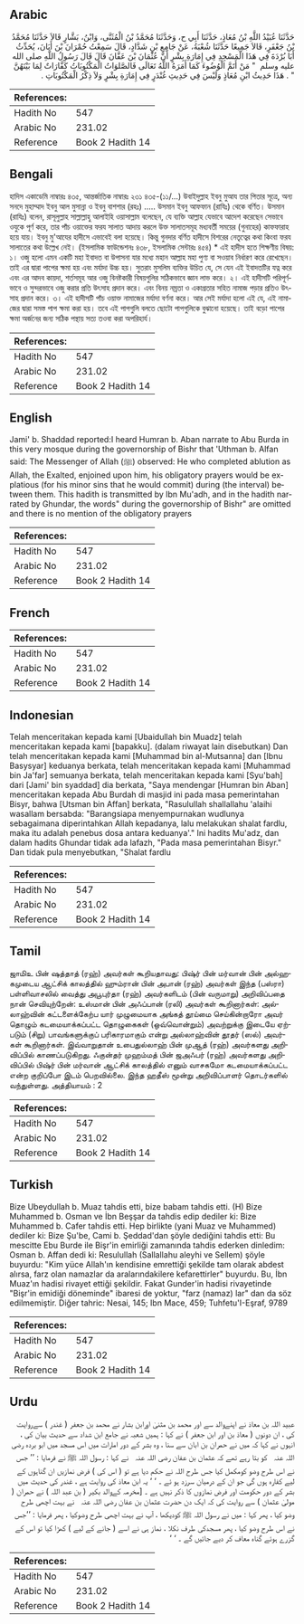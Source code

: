 ## Arabic


<div dir="rtl" lang="ar" style={{fontSize:'larger',backgroundColor:'#f8f9fa',padding:20}}>
حَدَّثَنَا عُبَيْدُ اللَّهِ بْنُ مُعَاذٍ، حَدَّثَنَا أَبِي ح، وَحَدَّثَنَا مُحَمَّدُ بْنُ الْمُثَنَّى، وَابْنُ، بَشَّارٍ قَالاَ حَدَّثَنَا مُحَمَّدُ بْنُ جَعْفَرٍ، قَالاَ جَمِيعًا حَدَّثَنَا شُعْبَةُ، عَنْ جَامِعِ بْنِ شَدَّادٍ، قَالَ سَمِعْتُ حُمْرَانَ بْنَ أَبَانَ، يُحَدِّثُ أَبَا بُرْدَةَ فِي هَذَا الْمَسْجِدِ فِي إِمَارَةِ بِشْرٍ أَنَّ عُثْمَانَ بْنَ عَفَّانَ قَالَ قَالَ رَسُولُ اللَّهِ صلى الله عليه وسلم ‏ "‏ مَنْ أَتَمَّ الْوُضُوءَ كَمَا أَمَرَهُ اللَّهُ تَعَالَى فَالصَّلوَاتُ الْمَكْتُوبَاتُ كَفَّارَاتٌ لِمَا بَيْنَهُنَّ ‏"‏ ‏.‏ هَذَا حَدِيثُ ابْنِ مُعَاذٍ وَلَيْسَ فِي حَدِيثِ غُنْدَرٍ فِي إِمَارَةِ بِشْرٍ وَلاَ ذِكْرُ الْمَكْتُوبَاتِ ‏.‏
</div>
<div style={{backgroundColor:'#f8f9fa',padding:20, marginBottom: 10}}><table> <thead> <tr> <th>References:</th> <th></th> </tr> </thead> <tbody><tr><td>Hadith No</td><td>547</td></tr><tr><td>Arabic No</td><td>231.02</td></tr><tr><td>Reference</td><td>Book 2 Hadith 14</td></tr></tbody></table></div>

## Bengali


<div dir="ltr" lang="bn" style={{fontSize:'larger',backgroundColor:'#f8f9fa',padding:20}}>
হাদিস একাডেমি নাম্বারঃ ৪৩৫, আন্তর্জাতিক নাম্বারঃ ২৩১ ৪৩৫-(১১/...) উবাইদুল্লাহ ইবনু মুআয তার পিতার সূত্রে, অন্য সনদে মুহাম্মাদ ইবনু আল মুসান্না ও ইবনু বাশশার (রহঃ) ..... উসমান ইবনু আফফান (রাযিঃ) থেকে বর্ণিত। উসমান (রাযিঃ) বলেন, রাসূলুল্লাহ সাল্লাল্লাহু আলাইহি ওয়াসাল্লাম বলেছেন, যে ব্যক্তি আল্লাহ যেভাবে আদেশ করেছেন সেভাবে ওযুকে পূর্ণ করে, তার পাঁচ ওয়াক্তের ফরয সালাত আদায় করলে উক্ত সালাতসমূহ মধ্যবর্তী সময়ের (গুনাহের) কাফফারাহ হয়ে যায়। ইবনু মু'আযের হাদীসে এভাবেই বলা হয়েছে। কিন্তু গুনদার বর্ণিত হাদীসে বিশরের নেতৃত্বের কথা কিংবা ফরয সালাতের কথা উল্লেখ নেই। (ইসলামিক ফাউন্ডেশনঃ ৪৩৮, ইসলামিক সেন্টারঃ ৪৫৪) * এই হাদীস হতে শিক্ষণীয় বিষয়: ১। ওজু হলো এমন একটি মহা ইবাদত বা উপাসনা যার মধ্যে মহান আল্লাহ মহা পুণ্য বা সওয়াব নির্ধারণ করে রেখেছেন। তাই এর দ্বারা পাপের ক্ষমা হয় এবং মর্যাদা উচ্চ হয়। সুতরাং মুসলিম ব্যক্তির উচিত যে, সে যেন এই ইবাদতটির যত্ন করে এবং এর আদব কায়দা, শর্তসমূহ আর ওজু বিনষ্টকারী বিষয়গুলির সঠিকভাবে জ্ঞান লাভ করে। ২। এই হাদীসটি পরিপূর্ণভাবে ও সুন্দরভাবে ওজু করার প্রতি উৎসাহ প্রদান করে। এবং বিনয় নম্রতা ও একাগ্রতার সহিত নামাজ পড়ার প্রতিও উৎসাহ প্রদান করে। ৩। এই হাদীসটি পাঁচ ওয়াক্ত নামাজের মর্যাদা বর্ণনা করে। আর সেই মর্যাদা হলো এই যে, এই নামাজের দ্বারা সমস্ত পাপ ক্ষমা করা হয়। তবে এই পাপগুলি বলতে ছোটো পাপগুলিকে বুঝানো হয়েছে। তাই বড়ো পাপের ক্ষমা অর্জনের জন্য সঠিক পন্থায় সত্য তওবা করা অপরিহার্য।
</div>
<div style={{backgroundColor:'#f8f9fa',padding:20, marginBottom: 10}}><table> <thead> <tr> <th>References:</th> <th></th> </tr> </thead> <tbody><tr><td>Hadith No</td><td>547</td></tr><tr><td>Arabic No</td><td>231.02</td></tr><tr><td>Reference</td><td>Book 2 Hadith 14</td></tr></tbody></table></div>

## English


<div dir="ltr" lang="en" style={{fontSize:'larger',backgroundColor:'#f8f9fa',padding:20}}>
Jami' b. Shaddad reported:I heard Humran b. Aban narrate to Abu Burda in this very mosque during the governorship of Bishr that 'Uthman b. Alfan said: The Messenger of Allah (ﷺ) observed: He who completed ablution as Allah, the Exalted, enjoined upon him, his obligatory prayers would be explatious (for his minor sins that he would commit) during (the interval) between them. This hadith is transmitted by Ibn Mu'adh, and in the hadith narrated by Ghundar, the words" during the governorship of Bishr" are omitted and there is no mention of the obligatory prayers
</div>
<div style={{backgroundColor:'#f8f9fa',padding:20, marginBottom: 10}}><table> <thead> <tr> <th>References:</th> <th></th> </tr> </thead> <tbody><tr><td>Hadith No</td><td>547</td></tr><tr><td>Arabic No</td><td>231.02</td></tr><tr><td>Reference</td><td>Book 2 Hadith 14</td></tr></tbody></table></div>

## French


<div dir="ltr" lang="fr" style={{fontSize:'larger',backgroundColor:'#f8f9fa',padding:20}}>

</div>
<div style={{backgroundColor:'#f8f9fa',padding:20, marginBottom: 10}}><table> <thead> <tr> <th>References:</th> <th></th> </tr> </thead> <tbody><tr><td>Hadith No</td><td>547</td></tr><tr><td>Arabic No</td><td>231.02</td></tr><tr><td>Reference</td><td>Book 2 Hadith 14</td></tr></tbody></table></div>

## Indonesian


<div dir="ltr" lang="id" style={{fontSize:'larger',backgroundColor:'#f8f9fa',padding:20}}>
Telah menceritakan kepada kami [Ubaidullah bin Muadz] telah menceritakan kepada kami [bapakku]. (dalam riwayat lain disebutkan) Dan telah menceritakan kepada kami [Muhammad bin al-Mutsanna] dan [Ibnu Basysyar] keduanya berkata, telah menceritakan kepada kami [Muhammad bin Ja'far] semuanya berkata, telah menceritakan kepada kami [Syu'bah] dari [Jami' bin syaddad] dia berkata, "Saya mendengar [Humran bin Aban] menceritakan kepada Abu Burdah di masjid ini pada masa pemerintahan Bisyr, bahwa [Utsman bin Affan] berkata, "Rasulullah shallallahu 'alaihi wasallam bersabda: "Barangsiapa menyempurnakan wudlunya sebagaimana diperintahkan Allah kepadanya, lalu melakukan shalat fardlu, maka itu adalah penebus dosa antara keduanya'." Ini hadits Mu'adz, dan dalam hadits Ghundar tidak ada lafazh, "Pada masa pemerintahan Bisyr." Dan tidak pula menyebutkan, "Shalat fardlu
</div>
<div style={{backgroundColor:'#f8f9fa',padding:20, marginBottom: 10}}><table> <thead> <tr> <th>References:</th> <th></th> </tr> </thead> <tbody><tr><td>Hadith No</td><td>547</td></tr><tr><td>Arabic No</td><td>231.02</td></tr><tr><td>Reference</td><td>Book 2 Hadith 14</td></tr></tbody></table></div>

## Tamil


<div dir="ltr" lang="ta" style={{fontSize:'larger',backgroundColor:'#f8f9fa',padding:20}}>
ஜாமிஉ பின் ஷத்தாத் (ரஹ்) அவர்கள் கூறியதாவது: பிஷ்ர் பின் மர்வான் பின் அல்ஹகமுடைய ஆட்சிக் காலத்தில் ஹும்ரான் பின் அபான் (ரஹ்) அவர்கள் இந்த (பஸ்ரா) பள்ளிவாசலில் வைத்து அபூபுர்தா (ரஹ்) அவர்களிடம் (பின் வருமாறு) அறிவிப்பதை நான் செவியுற்றேன்: உஸ்மான் பின் அஃப்பான் (ரலி) அவர்கள் கூறினார்கள்: அல்லாஹ்வின் கட்டளைக்கேற்ப யார் முழுமையாக அங்கத் தூய்மை செய்கின்றாரோ அவர் தொழும் கடமையாக்கப்பட்ட தொழுகைகள் (ஒவ்வொன்றும்) அவற்றுக்கு இடையே ஏற்படும் (சிறு) பாவங்களுக்குப் பரிகாரமாகும் என்று அல்லாஹ்வின் தூதர் (ஸல்) அவர்கள் கூறினார்கள். இவ்வாறுதான் உபைதுல்லாஹ் பின் முஆத் (ரஹ்) அவர்களது அறிவிப்பில் காணப்படுகிறது. ஃகுன்தர் முஹம்மத் பின் ஜஅஃபர் (ரஹ்) அவர்களது அறிவிப்பில் பிஷ்ர் பின் மர்வான் ஆட்சிக் காலத்தில் எனும் வாசகமோ கடமையாக்கப்பட்ட என்ற குறிப்போ இடம் பெறவில்லை. இந்த ஹதீஸ் மூன்று அறிவிப்பாளர் தொடர்களில் வந்துள்ளது. அத்தியாயம் : 2
</div>
<div style={{backgroundColor:'#f8f9fa',padding:20, marginBottom: 10}}><table> <thead> <tr> <th>References:</th> <th></th> </tr> </thead> <tbody><tr><td>Hadith No</td><td>547</td></tr><tr><td>Arabic No</td><td>231.02</td></tr><tr><td>Reference</td><td>Book 2 Hadith 14</td></tr></tbody></table></div>

## Turkish


<div dir="ltr" lang="tr" style={{fontSize:'larger',backgroundColor:'#f8f9fa',padding:20}}>
Bize Ubeydullah b. Muaz tahdis etti, bize babam tahdis etti. (H) Bize Muhammed b. Osman ve İbn Beşşar da tahdis edip dediler ki: Bize Muhammed b. Cafer tahdis etti. Hep birlikte (yani Muaz ve Muhammed) dediler ki: Bize Şu'be, Cami b. Şeddad'dan şöyle dediğini tahdis etti: Bu mescitte Ebu Burde ile Bişr'in emirliği zamanında tahdis ederken dinledim: Osman b. Affan dedi ki: Resulullah (Sallallahu aleyhi ve Sellem) şöyle buyurdu: "Kim yüce Allah'ın kendisine emrettiği şekilde tam olarak abdest alırsa, farz olan namazlar da aralarındakilere kefarettirler" buyurdu. Bu, İbn Muaz'ın hadisi rivayet ettiği şekildir. Fakat Gunder'in hadisi rivayetinde "Bişr'in emidiği döneminde" ibaresi de yoktur, "farz (namaz) lar" dan da söz edilmemiştir. Diğer tahric: Nesai, 145; Ibn Mace, 459; Tuhfetu'I-Eşraf, 9789
</div>
<div style={{backgroundColor:'#f8f9fa',padding:20, marginBottom: 10}}><table> <thead> <tr> <th>References:</th> <th></th> </tr> </thead> <tbody><tr><td>Hadith No</td><td>547</td></tr><tr><td>Arabic No</td><td>231.02</td></tr><tr><td>Reference</td><td>Book 2 Hadith 14</td></tr></tbody></table></div>

## Urdu


<div dir="rtl" lang="ur" style={{fontSize:'larger',backgroundColor:'#f8f9fa',padding:20}}>
عبید اللہ بن معاذ نے اپنےوالد سے اور محمد بن مثنیٰ اورابن بشار نے محمد بن جعفر ( غندر ) سےروایت کی ، ان دونوں ( معاذ بن اور ابن جعفر ) نے کہا : ہمیں شعبہ نے جامع ابن شداد سے حدیث بیان کی ، انہوں نے کہا کہ میں نے حمران بن ابان سے سنا ، وہ بشر کے دور امارات میں اس مسجد میں ابو بردہ ‌رضی ‌اللہ ‌عنہ ‌ ‌ کو بتا رہے تھے کہ عثمان بن عفان ‌رضی ‌اللہ ‌عنہ ‌ ‌ نے کہا : رسول اللہ ﷺ نے فرمایا : ’’ جس نے اس طرح وضو کومکمل کیا جس طرح اللہ نے حکم دیا ہے تو ( اس کی ) فرض نمازیں ان گناہوں کے لیے کفارہ ہوں گی جو ان کے درمیان سرزد ہو ئے ۔ ‘ ‘ یہ ابن معاذ کی روایت ہے ، غندر کی حدیث میں بشر کے دور حکومت اور فرض نمازوں کا ذکر نہیں ہے ۔ [مخرمہ کےوالد بکیر ( بن عبد اللہ ) نے حمران ( مولیٰ عثمان ) سے روایت کی کہ ایک دن حضرت عثمان بن عفان ‌رضی ‌اللہ ‌عنہ ‌ ‌ نے بہت اچھی طرح وضو کیا ، پھر کہا : میں نے رسول اللہ ﷺ کودیکھا ، آپ نے بہت اچھی طرح وضوکیا ، پھر فرمایا : ’’جس نے اس طرح وضو کیا ، پھر مسجدکی طرف نکلا ، نماز ہی نے اسے ( جانے کے لیے ) کھڑا کیا تو اس کے گزرے ہوئے گناہ معاف کر دیے جائیں گے ۔ ‘ ‘
</div>
<div style={{backgroundColor:'#f8f9fa',padding:20, marginBottom: 10}}><table> <thead> <tr> <th>References:</th> <th></th> </tr> </thead> <tbody><tr><td>Hadith No</td><td>547</td></tr><tr><td>Arabic No</td><td>231.02</td></tr><tr><td>Reference</td><td>Book 2 Hadith 14</td></tr></tbody></table></div>